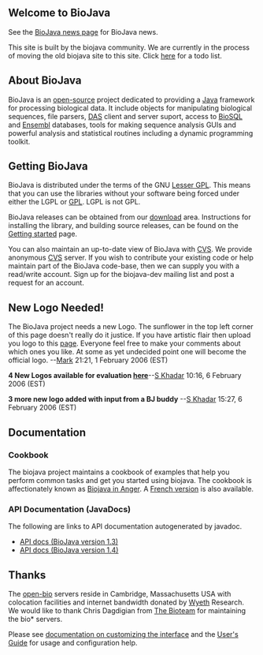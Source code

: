 ==Welcome to BioJava==
See the [http://biojava.open-bio.org/news BioJava news page] for BioJava news.

This site is built by the biojava community. We are currently in the process of moving the old biojava site to this site. Click [[Project:ToDo|here]] for a todo list.


== About BioJava ==

BioJava is an [[wp:Open source|open-source]] project dedicated to providing a [http://www.java.sun.com Java] framework for processing biological data. It include objects for manipulating biological sequences, file parsers, [http://biodas.org/ DAS] client and server suport, access to [http://www.biosql.org/ BioSQL] and [http://www.ensembl.org Ensembl] databases, tools for making sequence analysis GUIs and powerful analysis and statistical routines including a dynamic programming toolkit.

== Getting BioJava ==

BioJava is distributed under the terms of the GNU [http://www.gnu.org/licenses/lgpl.html Lesser GPL]. This means that you can use the libraries without your software being forced under either the LGPL or [http://www.gnu.org/licenses/gpl.html GPL]. LGPL is not GPL. 

BioJava releases can be obtained from our [[Project:download|download]] area. Instructions for installing the library, and building source releases, can be found on the [[Project:GetStarted|Getting started]] page. 

You can also maintain an up-to-date view of BioJava with [http://www.cvs.org/ CVS]. We provide anonymous [[wp:Concurrent Versions System|CVS]] server. If you wish to contribute your existing code or help maintain part of the BioJava code-base, then we can supply you with a read/write account. Sign up for the biojava-dev mailing list and post a request for an account.


== New Logo Needed! ==

The BioJava project needs a new Logo. The sunflower in the top left corner of this page doesn't really do it justice. If you have artistic flair then upload you logo to this [[Project:logo|page]]. Everyone feel free to make your comments about which ones you like. At some as yet undecided point one will become the official logo.
--[[User:Mark|Mark]] 21:21, 1 February 2006 (EST)


'''4 New Logos available for evaluation [[Project:logo|here]] '''--[[User:S Khadar|S Khadar]] 10:16, 6 February 2006 (EST) 

'''3  more new logo added with input from a BJ buddy ''' --[[User:S Khadar|S Khadar]] 15:27, 6 February 2006 (EST)

== Documentation ==

=== Cookbook ===

The biojava project maintains a cookbook of examples that help you perform common tasks and get you started using biojava. The cookbook is affectionately known as [[BioJava:Cookbook|Biojava in Anger]]. A [[BioJava:CookbookFrench|French version]] is also available.

=== API Documentation (JavaDocs) ===

The following are links to API documentation autogenerated by javadoc.

* [http://www.biojava.org/docs/api/index.html API docs (BioJava version 1.3)]
* [http://www.biojava.org/docs/api14/index.html API docs (BioJava version 1.4)]

== Thanks ==
 

The [http://www.open-bio.org/ open-bio] servers reside in Cambridge, Massachusetts USA with colocation facilities and internet bandwidth donated by [http://www.wyeth.com/ Wyeth] Research. We would like to thank Chris Dagdigian from [http://www.bioteam.net/ The Bioteam] for maintaining the bio* servers.


Please see [http://meta.wikipedia.org/wiki/MediaWiki_i18n documentation on customizing the interface]
and the [http://meta.wikipedia.org/wiki/MediaWiki_User%27s_Guide User's Guide] for usage and configuration help.